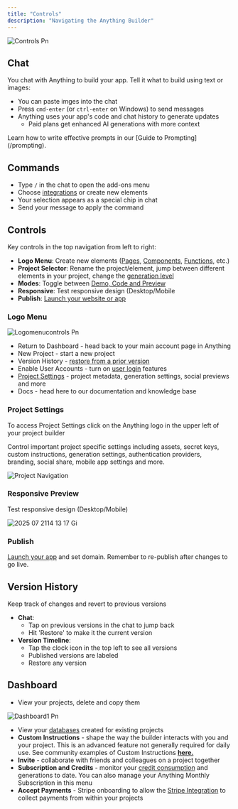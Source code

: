 ```yaml
---
title: "Controls"
description: "Navigating the Anything Builder"
---
```


![Controls Pn](/images/controls.png)

## Chat

You chat with Anything to build your app. Tell it what to build using text or images:

- You can paste imges into the chat
- Press `cmd-enter` (or `ctrl-enter` on Windows) to send messages
- Anything uses your app's code and chat history to generate updates
  - Paid plans get enhanced AI generations with more context



<Info>
  Learn how to write effective prompts in our [Guide to Prompting](/prompting).
</Info>

## Commands

- Type `/` in the chat to open the add-ons menu
- Choose [integrations](/builder/integrations) or create new elements
- Your selection appears as a special chip in chat
- Send your message to apply the command

## Controls

Key controls in the top navigation from left to right:

- **Logo Menu**: Create new elements ([Pages](/builder/pages), [Components](/builder/components), [Functions](/builder/functions), etc.)
- **Project Selector**: Rename the project/element, jump between different elements in your project, change the [generation level](#generations)
- **Modes**: Toggle between [Demo, Code and Preview](/Modes)
- **Responsive**: Test responsive design (Desktop/Mobile
- **Publish**: [Launch your website or app](/publish-and-share/publish)

### Logo Menu

![Logomenucontrols Pn](/images/logomenucontrols.png)

- Return to Dashboard - head back to your main account page in Anything
- New Project - start a new project
- Version History - [restore from a prior version](https://www.create.xyz/docs/essentials#version-history)
- Enable User Accounts - turn on [user login](/builder/user-accounts) features
- [Project Settings](https://www.create.xyz/docs/essentials#project-settings) - project metadata, generation settings, social previews and more
- Docs - head here to our documentation and knowledge base

### Project Settings

To access Project Settings click on the Anything logo in the upper left of your project builder

Control important project specific settings including assets, secret keys, custom instructions, generation settings, authentication providers, branding, social share, mobile app settings and more.

![Project Navigation](/images/projectnavigation2.gif)


### Responsive Preview

Test responsive design (Desktop/Mobile)

![2025 07 2114 13 17 Gi](/images/2025-07-2114.13.17.gif)

### Publish

[Launch your app](/publish-and-share/publish) and set domain. Remember to re-publish after changes to go live.

## Version History

Keep track of changes and revert to previous versions

- **Chat**:
  - Tap on previous versions in the chat to jump back
  - Hit 'Restore' to make it the current version
- **Version Timeline**:
  - Tap the clock icon in the top left to see all versions
  - Published versions are labeled
  - Restore any version

## Dashboard

- View your projects, delete and copy them

![Dashboard1 Pn](/images/dashboard1.png)

- View your [databases](/builder/databases) created for existing projects
- **Custom Instructions** - shape the way the builder interacts with you and your project. This is an advanced feature not generally required for daily use. See community examples of Custom Instructions [**here.**](https://www.create.xyz/custom-instructions)
- **Invite** - collaborate with friends and colleagues on a project together
- **Subscription and Credits** - monitor your [credit consumption](/account/credits) and generations to date. You can also manage your Anything Monthly Subscription in this menu
- **Accept Payments** - Stripe onboarding to allow the [Stripe Integration](/stripe) to collect payments from within your projects